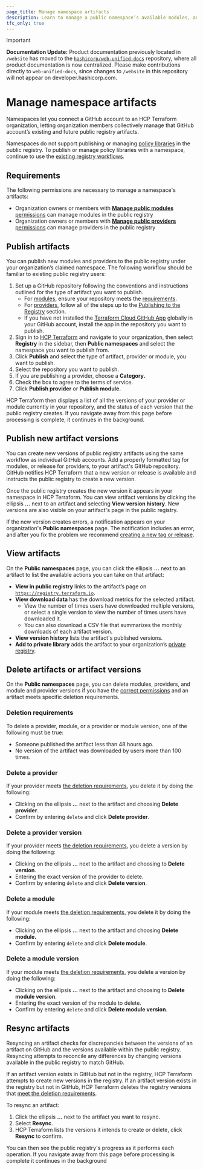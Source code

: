 ```yaml
---
page_title: Manage namespace artifacts
description: Learn to manage a public namespace’s available modules, and providers.
tfc_only: true
---
```


> [!IMPORTANT]  
> **Documentation Update:** Product documentation previously located in `/website` has moved to the [`hashicorp/web-unified-docs`](https://github.com/hashicorp/web-unified-docs) repository, where all product documentation is now centralized. Please make contributions directly to `web-unified-docs`, since changes to `/website` in this repository will not appear on developer.hashicorp.com.

# Manage namespace artifacts

Namespaces let you connect a GitHub account to an HCP Terraform organization, letting organization members collectively manage that GitHub account’s existing and future public registry artifacts.

<Note>

Namespaces do not support publishing or managing [policy libraries](/terraform/registry/policy-libraries/publishing) in the public registry. To publish or manage policy libraries with a namespace, continue to use the [existing registry workflows](/terraform/registry/policy-libraries/publishing#publishing-to-the-registry).

</Note>

## Requirements

The following permissions are necessary to manage a namespace's artifacts:
- Organization owners or members with [**Manage public modules** permissions](/terraform/cloud-docs/users-teams-organizations/permissions#manage-public-registry) can manage modules in the public registry
- Organization owners or members with [**Manage public providers** permissions](/terraform/cloud-docs/users-teams-organizations/permissions#manage-public-registry) can manage providers in the public registry

## Publish artifacts

You can publish new modules and providers to the public registry under your organization’s claimed namespace. The following workflow should be familiar to existing public registry users:

1. Set up a GitHub repository following the conventions and instructions outlined for the type of artifact you want to publish.
   - For [modules](/terraform/registry/modules/publish), ensure your repository meets the [requirements](/terraform/registry/modules/publish#requirements).
   - For [providers](/terraform/registry/providers/publishing), follow all of the steps up to the [Publishing to the Registry](/terraform/registry/providers/publishing#publishing-to-the-registry) section.
   - If you have not installed the [Terraform Cloud GitHub App](/terraform/cloud-docs/vcs/github-app) globally in your GitHub account, install the app in the repository you want to publish.
1. Sign in to [HCP Terraform](https://app.terraform.io/) and navigate to your organization, then select **Registry** in the sidebar, then **Public namespaces** and select the namespace you want to publish from.
1. Click **Publish** and select the type of artifact, provider or module, you want to publish.
1. Select the repository you want to publish.
1. If you are publishing a provider, choose a **Category.**
1. Check the box to agree to the terms of service.
1. Click **Publish provider** or **Publish module.**

HCP Terraform then displays a list of all the versions of your provider or module currently in your repository, and the status of each version that the public registry creates. If you navigate away from this page before processing is complete, it continues in the background.

## Publish new artifact versions

You can create new versions of public registry artifacts using the same workflow as individual GitHub accounts. Add a properly formatted tag for modules, or release for providers, to your artifact's GitHub repository. GitHub notifies HCP Terraform that a new version or release is available and instructs the public registry to create a new version.

Once the public registry creates the new version it appears in your namespace in HCP Terraform. You can view artifact versions by clicking the ellipsis **…** next to an artifact and selecting **View version history**. New versions are also visible on your artifact's page in the public registry.

If the new version creates errors, a notification appears on your organization's **Public namespaces** page. The notification includes an error, and after you fix the problem we recommend [creating a new tag or release](/terraform/registry/faq#how-do-i-correct-bugs-in-published-versions).

## View artifacts

On the **Public namespaces** page, you can click the ellipsis **…** next to an artifact to list the available actions you can take on that artifact:

- **View in public registry** links to the artifact’s page on [`https://registry.terraform.io`](https://registry.terraform.io).
- **View download data** has the download metrics for the selected artifact.
  - View the number of times users have downloaded multiple versions, or select a single version to view the number of times users have downloaded it.
  - You can also download a CSV file that summarizes the monthly downloads of each artifact version.
- **View version history** lists the artifact's published versions.
- **Add to private library** adds the artifact to your organization’s [private registry](/terraform/cloud-docs/registry).

## Delete artifacts or artifact versions

On the **Public namespaces** page, you can delete modules, providers, and module and provider versions if you have the [correct permissions](#requirements) and an artifact meets specific deletion requirements.

### Deletion requirements

To delete a provider, module, or a provider or module version, one of the following must be true:

- Someone published the artifact less than 48 hours ago.
- No version of the artifact was downloaded by users more than 100 times.

### Delete a provider

If your provider meets [the deletion requirements](#deletion-requirements), you delete it by doing the following:

- Clicking on the ellipsis **…** next to the artifact and choosing **Delete provider**.
- Confirm by entering `delete` and click **Delete provider**.

### Delete a provider version

If your provider meets [the deletion requirements](#deletion-requirements), you delete a version by doing the following:

- Clicking on the ellipsis **…** next to the artifact and choosing to **Delete version**.
- Entering the exact version of the provider to delete.
- Confirm by entering `delete` and click **Delete version**.

### Delete a module

If your module meets [the deletion requirements](#deletion-requirements), you delete it by doing the following:

- Clicking on the ellipsis **…** next to the artifact and choosing **Delete module.**
- Confirm by entering `delete` and click **Delete module**.

### Delete a module version

If your module meets [the deletion requirements](#deletion-requirements), you delete a version by doing the following:

- Clicking on the ellipsis **…** next to the artifact and choosing to **Delete module version**.
- Entering the exact version of the module to delete.
- Confirm by entering `delete` and click **Delete module version**.

## Resync artifacts

Resyncing an artifact checks for discrepancies between the versions of an artifact on GitHub and the versions available within the public registry. Resyncing attempts to reconcile any differences by changing versions available in the public registry to match GitHub.

If an artifact version exists in GitHub but not in the registry, HCP Terraform attempts to create new versions in the registry. If an artifact version exists in the registry but not in GitHub, HCP Terraform deletes the registry versions that [meet the deletion requirements](#deletion-requirements).

To resync an artifact:

1. Click the ellipsis **…** next to the artifact you want to resync.
1. Select **Resync**.
1. HCP Terraform lists the versions it intends to create or delete, click **Resync** to confirm.

You can then see the public registry's progress as it performs each operation. If you navigate away from this page before processing is complete it continues in the background
